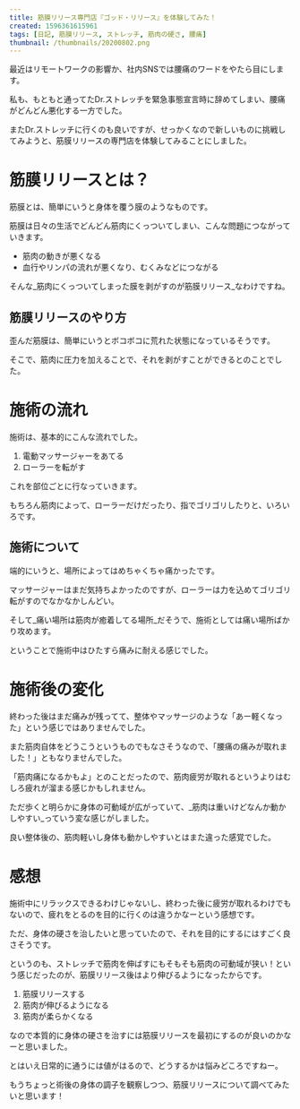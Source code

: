 ```yaml
---
title: 筋膜リリース専門店『ゴッド・リリース』を体験してみた！
created: 1596361615961
tags: [日記, 筋膜リリース, ストレッチ, 筋肉の硬さ, 腰痛]
thumbnail: /thumbnails/20200802.png
---
```


最近はリモートワークの影響か、社内SNSでは腰痛のワードをやたら目にします。

私も、もともと通ってたDr.ストレッチを緊急事態宣言時に辞めてしまい、腰痛がどんどん悪化する一方でした。

またDr.ストレッチに行くのも良いですが、せっかくなので新しいものに挑戦してみようと、筋膜リリースの専門店を体験してみることにしました。

# 筋膜リリースとは？

筋膜とは、簡単にいうと身体を覆う膜のようなものです。

筋膜は日々の生活でどんどん筋肉にくっついてしまい、こんな問題につながっていきます。

- 筋肉の動きが悪くなる
- 血行やリンパの流れが悪くなり、むくみなどにつながる

そんな_筋肉にくっついてしまった膜を剥がすのが筋膜リリース_なわけですね。

## 筋膜リリースのやり方

歪んだ筋膜は、簡単にいうとボコボコに荒れた状態になっているそうです。

そこで、筋肉に圧力を加えることで、それを剥がすことができるとのことでした。

# 施術の流れ

施術は、基本的にこんな流れでした。

1. 電動マッサージャーをあてる
2. ローラーを転がす

これを部位ごとに行なっていきます。

もちろん筋肉によって、ローラーだけだったり、指でゴリゴリしたりと、いろいろです。

## 施術について

端的にいうと、場所によってはめちゃくちゃ痛かったです。

マッサージャーはまだ気持ちよかったのですが、ローラーは力を込めてゴリゴリ転がすのでなかなかしんどい。

そして_痛い場所は筋肉が癒着してる場所_だそうで、施術としては痛い場所ばかり攻めます。

ということで施術中はひたすら痛みに耐える感じでした。

# 施術後の変化

終わった後はまだ痛みが残ってて、整体やマッサージのような「あー軽くなった」という感じではありませんでした。

また筋肉自体をどうこうというものでもなさそうなので、「腰痛の痛みが取れました！」ともなりませんでした。

「筋肉痛になるかもよ」とのことだったので、筋肉疲労が取れるというよりはむしろ疲れが溜まる感じかもしれません。

ただ歩くと明らかに身体の可動域が広がっていて、_筋肉は重いけどなんか動かしやすい_っていう変な感じがしました。

良い整体後の、筋肉軽いし身体も動かしやすいとはまた違った感覚でした。

# 感想

施術中にリラックスできるわけじゃないし、終わった後に疲労が取れるわけでもないので、疲れをとるのを目的に行くのは違うかなーという感想です。

ただ、身体の硬さを治したいと思っていたので、それを目的にするにはすごく良さそうです。

というのも、ストレッチで筋肉を伸ばすにもそもそも筋肉の可動域が狭い！という感じだったのが、筋膜リリース後はより伸びるようになったからです。

1. 筋膜リリースする
2. 筋肉が伸びるようになる
3. 筋肉が柔らかくなる

なので本質的に身体の硬さを治すには筋膜リリースを最初にするのが良いのかなーと思いました。

とはいえ日常的に通うには値がはるので、どうするかは悩みどころですねー。

もうちょっと術後の身体の調子を観察しつつ、筋膜リリースについて調べてみたいと思います！
